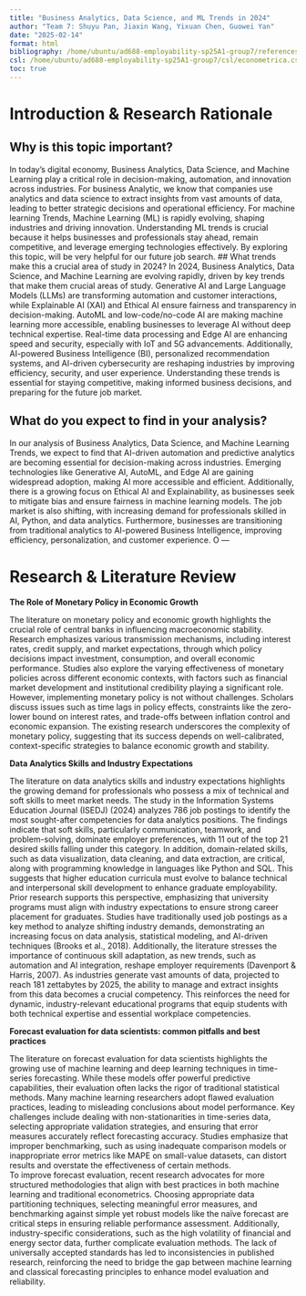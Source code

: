 ```yaml
---
title: "Business Analytics, Data Science, and ML Trends in 2024"
author: "Team 7: Shuyu Pan, Jiaxin Wang, Yixuan Chen, Guowei Yan"
date: "2025-02-14"
format: html
bibliography: /home/ubuntu/ad688-employability-sp25A1-group7/references.bib
csl: /home/ubuntu/ad688-employability-sp25A1-group7/csl/econometrica.csl
toc: true
---
```


# Introduction & Research Rationale
## Why is this topic important?
In today’s digital economy, Business Analytics, Data Science, and Machine Learning play a critical role in decision-making, automation, and innovation across industries. For business Analytic, we know that companies use analytics and data science to extract insights from vast amounts of data, leading to better strategic decisions and operational efficiency. For machine learning Trends, Machine Learning (ML) is rapidly evolving, shaping industries and driving innovation. Understanding ML trends is crucial because it helps businesses and professionals stay ahead, remain competitive, and leverage emerging technologies effectively. By exploring this topic, will be  very helpful for our future job search.
## What trends make this a crucial area of study in 2024?
In 2024, Business Analytics, Data Science, and Machine Learning are evolving rapidly, driven by key trends that make them crucial areas of study. Generative AI and
Large Language Models (LLMs) are transforming automation and customer interactions, while Explainable AI (XAI) and Ethical AI ensure fairness and transparency in decision-making.
AutoML and low-code/no-code AI are making machine learning more accessible, enabling businesses to leverage AI without deep technical expertise. Real-time data processing and Edge
AI are enhancing speed and security, especially with IoT and 5G advancements. Additionally, AI-powered Business Intelligence (BI), personalized recommendation systems, and AI-driven cybersecurity are reshaping industries by improving efficiency, security, and user experience. Understanding these trends is essential for staying competitive, making informed business 
 decisions, and preparing for the future job market. 

## What do you expect to find in your analysis?
In our analysis of Business Analytics, Data Science, and Machine Learning Trends, we expect to find that AI-driven automation and predictive analytics are becoming essential 
for decision-making across industries. Emerging technologies like Generative AI, AutoML, and Edge AI are gaining widespread adoption, making AI more accessible and efficient.
 Additionally, there is a growing focus on Ethical AI and Explainability, as businesses seek to mitigate bias and ensure fairness in machine learning models. The job market is 
 also shifting, with increasing demand for professionals skilled in AI, Python, and data analytics. Furthermore, businesses are transitioning from traditional analytics to AI-powered
 Business Intelligence, improving efficiency, personalization, and customer experience. O
---

# Research & Literature Review
**The Role of Monetary Policy in Economic Growth**

The literature on monetary policy and economic growth highlights the crucial role of central banks in influencing macroeconomic stability. Research emphasizes various transmission mechanisms, including interest rates, credit supply, and market expectations, through which policy decisions impact investment, consumption, and overall economic performance. Studies also explore the varying effectiveness of monetary policies across different economic contexts, with factors such as financial market development and institutional credibility playing a significant role.
However, implementing monetary policy is not without challenges. Scholars discuss issues such as time lags in policy effects, constraints like the zero-lower bound on interest rates, and trade-offs between inflation control and economic expansion. The existing research underscores the complexity of monetary policy, suggesting that its success depends on well-calibrated, context-specific strategies to balance economic growth and stability.

**Data Analytics Skills and Industry Expectations**

The literature on data analytics skills and industry expectations highlights the growing demand for professionals who possess a mix of technical and soft skills to meet market needs. The study in the Information Systems Education Journal (ISEDJ) (2024) analyzes 786 job postings to identify the most sought-after competencies for data analytics positions. The findings indicate that soft skills, particularly communication, teamwork, and problem-solving, dominate employer preferences, with 11 out of the top 21 desired skills falling under this category. In addition, domain-related skills, such as data visualization, data cleaning, and data extraction, are critical, along with programming knowledge in languages like Python and SQL. This suggests that higher education curricula must evolve to balance technical and interpersonal skill development to enhance graduate employability.
Prior research supports this perspective, emphasizing that university programs must align with industry expectations to ensure strong career placement for graduates. Studies have traditionally used job postings as a key method to analyze shifting industry demands, demonstrating an increasing focus on data analysis, statistical modeling, and AI-driven techniques (Brooks et al., 2018). Additionally, the literature stresses the importance of continuous skill adaptation, as new trends, such as automation and AI integration, reshape employer requirements (Davenport & Harris, 2007). As industries generate vast amounts of data, projected to reach 181 zettabytes by 2025, the ability to manage and extract insights from this data becomes a crucial competency. This reinforces the need for dynamic, industry-relevant educational programs that equip students with both technical expertise and essential workplace competencies.

**Forecast evaluation for data scientists: common pitfalls and best practices**

The literature on forecast evaluation for data scientists highlights the growing use of machine learning and deep learning techniques in time-series forecasting. While these models offer powerful predictive capabilities, their evaluation often lacks the rigor of traditional statistical methods. Many machine learning researchers adopt flawed evaluation practices, leading to misleading conclusions about model performance. Key challenges include dealing with non-stationarities in time-series data, selecting appropriate validation strategies, and ensuring that error measures accurately reflect forecasting accuracy. Studies emphasize that improper benchmarking, such as using inadequate comparison models or inappropriate error metrics like MAPE on small-value datasets, can distort results and overstate the effectiveness of certain methods.  
To improve forecast evaluation, recent research advocates for more structured methodologies that align with best practices in both machine learning and traditional econometrics. Choosing appropriate data partitioning techniques, selecting meaningful error measures, and benchmarking against simple yet robust models like the naïve forecast are critical steps in ensuring reliable performance assessment. Additionally, industry-specific considerations, such as the high volatility of financial and energy sector data, further complicate evaluation methods. The lack of universally accepted standards has led to inconsistencies in published research, reinforcing the need to bridge the gap between machine learning and classical forecasting principles to enhance model evaluation and reliability.